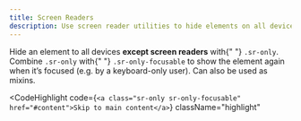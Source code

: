 ```yaml
---
title: Screen Readers
description: Use screen reader utilities to hide elements on all devices except screen readers.
---
```



<p>
  Hide an element to all devices <strong>except screen readers</strong> with{" "}
  <code>.sr-only</code>. Combine <code>.sr-only</code> with{" "}
  <code>.sr-only-focusable</code> to show the element again when it’s focused
  (e.g. by a keyboard-only user). Can also be used as mixins.
</p>

<CodeHighlight
  code={`<a class="sr-only sr-only-focusable" href="#content">Skip to main content</a>`}
  className="highlight"
></CodeHighlight>
<br />
<CodeHighlight
  code={ScreenReaderBasic}
  language="scss"
  className="highlight"
></CodeHighlight>
